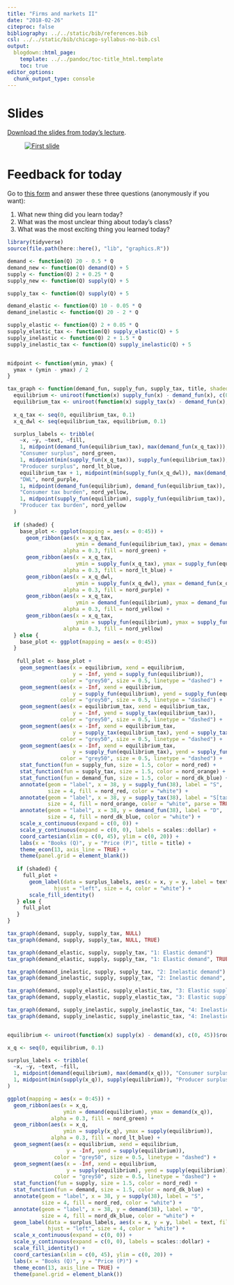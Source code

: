 ```yaml
---
title: "Firms and markets II"
date: "2018-02-26"
citeproc: false
bibliography: ../../static/bib/references.bib
csl: ../../static/bib/chicago-syllabus-no-bib.csl
output:
  blogdown::html_page:
    template: ../../pandoc/toc-title_html.template
    toc: true
editor_options: 
  chunk_output_type: console
---
```


# Slides

[Download the slides from today's lecture](/slides/MPA-612_2018-02-26.pdf).

<figure>
[![First slide](/images/slides/slides_2018-02-26.png)](/slides/MPA-612_2018-02-26.pdf)
</figure>


# Feedback for today

Go to [this form](https://goo.gl/forms/wu8bhjn7QzA2D4h22) and answer these three questions (anonymously if you want):

1. What new thing did you learn today?
2. What was the most unclear thing about today's class?
3. What was the most exciting thing you learned today?


```r
library(tidyverse)
source(file.path(here::here(), "lib", "graphics.R"))

demand <- function(Q) 20 - 0.5 * Q
demand_new <- function(Q) demand(Q) + 5
supply <- function(Q) 2 + 0.25 * Q
supply_new <- function(Q) supply(Q) + 5

supply_tax <- function(Q) supply(Q) + 5

demand_elastic <- function(Q) 10 - 0.05 * Q
demand_inelastic <- function(Q) 20 - 2 * Q

supply_elastic <- function(Q) 2 + 0.05 * Q
supply_elastic_tax <- function(Q) supply_elastic(Q) + 5
supply_inelastic <- function(Q) 2 + 1.5 * Q
supply_inelastic_tax <- function(Q) supply_inelastic(Q) + 5


midpoint <- function(ymin, ymax) {
  ymax + (ymin - ymax) / 2
}

tax_graph <- function(demand_fun, supply_fun, supply_tax, title, shaded = FALSE) {
  equilibrium <- uniroot(function(x) supply_fun(x) - demand_fun(x), c(0, 45))$root
  equilibrium_tax <- uniroot(function(x) supply_tax(x) - demand_fun(x), c(0, 45))$root
  
  x_q_tax <- seq(0, equilibrium_tax, 0.1)
  x_q_dwl <- seq(equilibrium_tax, equilibrium, 0.1)

  surplus_labels <- tribble(
    ~x, ~y, ~text, ~fill,
    1, midpoint(demand_fun(equilibrium_tax), max(demand_fun(x_q_tax))), 
    "Consumer surplus", nord_green,
    1, midpoint(min(supply_fun(x_q_tax)), supply_fun(equilibrium_tax)), 
    "Producer surplus", nord_lt_blue,
    equilibrium_tax + 1, midpoint(min(supply_fun(x_q_dwl)), max(demand_fun(x_q_dwl))), 
    "DWL", nord_purple,
    1, midpoint(demand_fun(equilibrium), demand_fun(equilibrium_tax)), 
    "Consumer tax burden", nord_yellow,
    1, midpoint(supply_fun(equilibrium), supply_fun(equilibrium_tax)), 
    "Producer tax burden", nord_yellow
  )
  
  if (shaded) {
    base_plot <- ggplot(mapping = aes(x = 0:45)) +
      geom_ribbon(aes(x = x_q_tax, 
                      ymin = demand_fun(equilibrium_tax), ymax = demand_fun(x_q_tax)),
                  alpha = 0.3, fill = nord_green) +
      geom_ribbon(aes(x = x_q_tax, 
                      ymin = supply_fun(x_q_tax), ymax = supply_fun(equilibrium_tax)),
                  alpha = 0.3, fill = nord_lt_blue) +
      geom_ribbon(aes(x = x_q_dwl, 
                      ymin = supply_fun(x_q_dwl), ymax = demand_fun(x_q_dwl)),
                  alpha = 0.3, fill = nord_purple) +
      geom_ribbon(aes(x = x_q_tax, 
                      ymin = demand_fun(equilibrium), ymax = demand_fun(equilibrium_tax)),
                  alpha = 0.3, fill = nord_yellow) +
      geom_ribbon(aes(x = x_q_tax, 
                      ymin = supply_fun(equilibrium), ymax = supply_fun(equilibrium_tax)),
                  alpha = 0.3, fill = nord_yellow)
  } else {
    base_plot <- ggplot(mapping = aes(x = 0:45))
  }
  
   full_plot <- base_plot +
    geom_segment(aes(x = equilibrium, xend = equilibrium, 
                     y = -Inf, yend = supply_fun(equilibrium)),
                 color = "grey50", size = 0.5, linetype = "dashed") +
    geom_segment(aes(x = -Inf, xend = equilibrium,
                     y = supply_fun(equilibrium), yend = supply_fun(equilibrium)),
                 color = "grey50", size = 0.5, linetype = "dashed") +
    geom_segment(aes(x = equilibrium_tax, xend = equilibrium_tax, 
                     y = -Inf, yend = supply_tax(equilibrium_tax)),
                 color = "grey50", size = 0.5, linetype = "dashed") +
    geom_segment(aes(x = -Inf, xend = equilibrium_tax,
                     y = supply_tax(equilibrium_tax), yend = supply_tax(equilibrium_tax)),
                 color = "grey50", size = 0.5, linetype = "dashed") +
    geom_segment(aes(x = -Inf, xend = equilibrium_tax,
                     y = supply_fun(equilibrium_tax), yend = supply_fun(equilibrium_tax)),
                 color = "grey50", size = 0.5, linetype = "dashed") +
    stat_function(fun = supply_fun, size = 1.5, color = nord_red) +
    stat_function(fun = supply_tax, size = 1.5, color = nord_orange) +
    stat_function(fun = demand_fun, size = 1.5, color = nord_dk_blue) +
    annotate(geom = "label", x = 38, y = supply_fun(38), label = "S", 
             size = 4, fill = nord_red, color = "white") +
    annotate(geom = "label", x = 38, y = supply_tax(38), label = "S[tax]", 
             size = 4, fill = nord_orange, color = "white", parse = TRUE) +
    annotate(geom = "label", x = 38, y = demand_fun(38), label = "D", 
             size = 4, fill = nord_dk_blue, color = "white") +
    scale_x_continuous(expand = c(0, 0)) +
    scale_y_continuous(expand = c(0, 0), labels = scales::dollar) +
    coord_cartesian(xlim = c(0, 45), ylim = c(0, 20)) +
    labs(x = "Books (Q)", y = "Price (P)", title = title) +
    theme_econ(13, axis_line = TRUE) +
    theme(panel.grid = element_blank())
   
   if (shaded) {
     full_plot + 
       geom_label(data = surplus_labels, aes(x = x, y = y, label = text, fill = fill), 
               hjust = "left", size = 4, color = "white") +
       scale_fill_identity()
   } else {
     full_plot
   }
}

tax_graph(demand, supply, supply_tax, NULL)
tax_graph(demand, supply, supply_tax, NULL, TRUE)

tax_graph(demand_elastic, supply, supply_tax, "1: Elastic demand")
tax_graph(demand_elastic, supply, supply_tax, "1: Elastic demand", TRUE)

tax_graph(demand_inelastic, supply, supply_tax, "2: Inelastic demand")
tax_graph(demand_inelastic, supply, supply_tax, "2: Inelastic demand", TRUE)

tax_graph(demand, supply_elastic, supply_elastic_tax, "3: Elastic supply")
tax_graph(demand, supply_elastic, supply_elastic_tax, "3: Elastic supply", TRUE)

tax_graph(demand, supply_inelastic, supply_inelastic_tax, "4: Inelastic supply")
tax_graph(demand, supply_inelastic, supply_inelastic_tax, "4: Inelastic supply", TRUE)


equilibrium <- uniroot(function(x) supply(x) - demand(x), c(0, 45))$root

x_q <- seq(0, equilibrium, 0.1)

surplus_labels <- tribble(
  ~x, ~y, ~text, ~fill,
  1, midpoint(demand(equilibrium), max(demand(x_q))), "Consumer surplus", nord_green,
  1, midpoint(min(supply(x_q)), supply(equilibrium)), "Producer surplus", nord_lt_blue
)

ggplot(mapping = aes(x = 0:45)) +
  geom_ribbon(aes(x = x_q, 
                  ymin = demand(equilibrium), ymax = demand(x_q)),
              alpha = 0.3, fill = nord_green) +
  geom_ribbon(aes(x = x_q, 
                  ymin = supply(x_q), ymax = supply(equilibrium)),
              alpha = 0.3, fill = nord_lt_blue) +
  geom_segment(aes(x = equilibrium, xend = equilibrium, 
                   y = -Inf, yend = supply(equilibrium)),
               color = "grey50", size = 0.5, linetype = "dashed") +
  geom_segment(aes(x = -Inf, xend = equilibrium,
                   y = supply(equilibrium), yend = supply(equilibrium)),
               color = "grey50", size = 0.5, linetype = "dashed") +
  stat_function(fun = supply, size = 1.5, color = nord_red) +
  stat_function(fun = demand, size = 1.5, color = nord_dk_blue) +
  annotate(geom = "label", x = 38, y = supply(38), label = "S", 
           size = 4, fill = nord_red, color = "white") +
  annotate(geom = "label", x = 38, y = demand(38), label = "D", 
           size = 4, fill = nord_dk_blue, color = "white") +
  geom_label(data = surplus_labels, aes(x = x, y = y, label = text, fill = fill), 
             hjust = "left", size = 4, color = "white") +
  scale_x_continuous(expand = c(0, 0)) +
  scale_y_continuous(expand = c(0, 0), labels = scales::dollar) +
  scale_fill_identity() +
  coord_cartesian(xlim = c(0, 45), ylim = c(0, 20)) +
  labs(x = "Books (Q)", y = "Price (P)") +
  theme_econ(13, axis_line = TRUE) +
  theme(panel.grid = element_blank())
```
